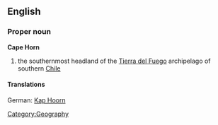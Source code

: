 {{wikipedia}}
==English==
===Proper noun===
'''Cape Horn'''
# the southernmost headland of the [[Tierra del Fuego]] archipelago of southern [[Chile]]
====Translations====
German: [[Kap Hoorn]] {{n}}
[[Category:Geography]]